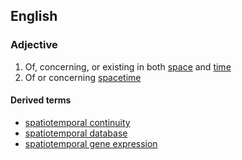 == English ==

===Adjective===
{{en-adj}}

# Of, concerning, or existing in both [[space]] and [[time]]
# Of or concerning [[spacetime]]

====Derived terms====
*[[spatiotemporal continuity]]
*[[spatiotemporal database]]
*[[spatiotemporal gene expression]]